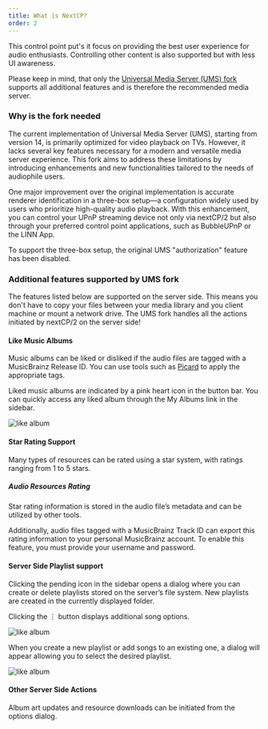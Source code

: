 ```yaml
---
title: What is NextCP?
order: 2
---
```





This control point put's it focus on providing the best user experience for audio enthusiasts. Controlling other content is also supported but with less UI
awareness.

Please keep in mind, that only the <a href="https://github.com/ik666/UniversalMediaServer">Universal Media Server (UMS) fork</a>
supports all additional features and is therefore the recommended media server.

### Why is the fork needed

The current implementation of Universal Media Server (UMS), starting from version 14, is primarily optimized for video playback on TVs. However, it lacks several key features necessary for a modern and versatile media server experience. This fork aims to address these limitations by introducing enhancements and new functionalities tailored to the needs of audiophile users.

One major improvement over the original implementation is accurate renderer identification in a three-box setup—a configuration widely used by users who prioritize high-quality audio playback. With this enhancement, you can control your UPnP streaming device not only via nextCP/2 but also through your preferred control point applications, such as BubbleUPnP or the LINN App.

To support the three-box setup, the original UMS "authorization" feature has been disabled.

### Additional features supported by UMS fork

<Aside type="tip">The features listed below are supported on the server side. This means you don't have to copy your files between your media library and you client machine or mount a network drive. The UMS fork handles all the actions initiated by nextCP/2 on the server side!</Aside>

#### Like Music Albums

Music albums can be liked or disliked if the audio files are tagged with a MusicBrainz Release ID. You can use tools such as <a href="https://picard.musicbrainz.org/">Picard</a> to apply the appropriate tags.

Liked music albums are indicated by a pink heart icon in the button bar. You can quickly access any liked album through the My Albums link in the sidebar.

<Image src={imgLike} alt="like album" class="" />

#### Star Rating Support

Many types of resources can be rated using a star system, with ratings ranging from 1 to 5 stars.

##### Audio Resources Rating
Star rating information is stored in the audio file’s metadata and can be utilized by other tools.

Additionally, audio files tagged with a MusicBrainz Track ID can export this rating information to your personal MusicBrainz account. To enable this feature, you must provide your username and password.

#### Server Side Playlist support

Clicking the <span class="material-symbols-outlined">pending</span> icon in the sidebar opens a dialog where you can create or delete playlists stored on the server’s file system.
New playlists are created in the currently displayed folder.

Clicking the &#x22EE; button displays additional song options.

<Image src={imgPlaylist} alt="like album" class="" />

When you create a new playlist or add songs to an existing one, a dialog will appear allowing you to select the desired playlist.

<Image src={imgPlaylistDialog} alt="like album" class="" />

#### Other Server Side Actions

Album art updates and resource downloads can be initiated from the options dialog.
